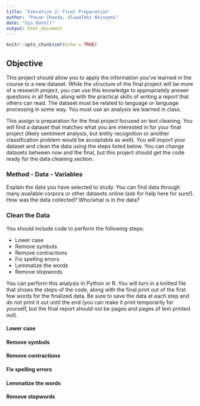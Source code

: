 ```yaml
---
title: 'Executive 2: Final Preparation'
author: "Pavan Chavda, OluwaTobi Akinyemi"
date: "Sys.Date()"
output: html_document
---
```


```r
knitr::opts_chunk$set(echo = TRUE)
```

## Objective

This project should allow you to apply the information you've learned in the course to a new dataset. While the structure of the final project will be more of a research project, you can use this knowledge to appropriately answer questions in all fields, along with the practical skills of writing a report that others can read. The dataset must be related to language or language processing in some way. You must use an analysis we learned in class. 

This assign is preparation for the final project focused on text cleaning. You will find a dataset that matches what you are interested in for your final project (likely sentiment analysis, but entity recognition or another classification problem would be acceptable as well). You will import your dataset and clean the data using the steps listed below. You can change datasets between now and the final, but this project should get the code ready for the data cleaning section. 

### Method - Data - Variables

Explain the data you have selected to study. You can find data through many available corpora or other datasets online (ask for help here for sure!). How was the data collected? Who/what is in the data? 

### Clean the Data

You should include code to perform the following steps:

- Lower case
- Remove symbols
- Remove contractions
- Fix spelling errors
- Lemmatize the words
- Remove stopwords 

You can perform this analysis in Python or R. You will turn in a knitted file that shows the steps of the code, along with the final print out of the first few words for the finalized data. Be sure to save the data at each step and *do not* print it out until the end (you can make it print temporarily for yourself, but the final report should not be pages and pages of text printed out).

#### Lower case


#### Remove symbols


#### Remove contractions


#### Fix spelling errors


#### Lemmatize the words


#### Remove stopwords